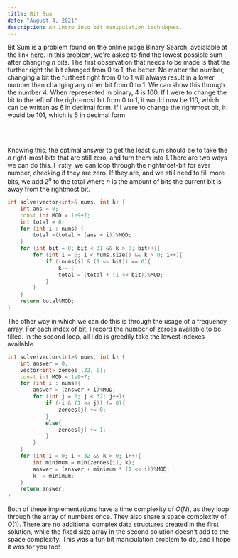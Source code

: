 ```yaml
---
title: Bit Sum
date: "August 4, 2021"
description: An intro into bit manipulation techniques.
---
```


Bit Sum is a problem found on the online judge Binary Search, avaialable at the link <a href="https://binarysearch.com/problems/Bit-Sum
"> here</a>. In this problem, we're asked to find the lowest possible sum after changing $n$ bits. The first observation that needs to be made is that the further right the bit changed from 0 to 1, the better. No matter the number, changing a bit the furthest right from 0 to 1 will always result in a lower number than changing any other bit from 0 to 1.
We can show this through the number 4. When represented in binary, 4 is 100. If I were to change the bit to the left of the right-most bit from 0 to 1, it would now be 110, which can be written as 6 in decimal form. If I were to change the rightmost bit, it would be 101, which is 5 in decimal form.

<br />
<br />

Knowing this, the optimal answer to get the least sum should be to take the $n$ right-most
bits that are still zero, and turn them into 1.There are two ways we can do this.
Firstly, we can loop through the rightmost-bit for ever number, checking if they
are zero. If they are, and we still need to fill more bits, we add $2^n$ to the total
where $n$ is the amount of bits the current bit is away from the rightmost bit.

```cpp
int solve(vector<int>& nums, int k) {
    int ans = 0;
    const int MOD = 1e9+7;
    int total = 0;
    for (int i : nums) {
        total =(total + (ans + i))%MOD;
    }
    for (int bit = 0; bit < 31 && k > 0; bit++){
        for (int i = 0; i < nums.size() && k > 0; i++){
            if ((nums[i] & (1 << bit)) == 0){
                k-- ;
                total = (total + (1 << bit))%MOD;
            }
        }
    }
    return total%MOD;
}
```

The other way in which we can do this is through the usage of a frequency array. For each index of bit, I record the number of zeroes available to be filled. In the second loop, all I do is greedily take the lowest indexes available.

```cpp
int solve(vector<int>& nums, int k) {
    int answer = 0;
    vector<int> zeroes (32, 0);
    const int MOD = 1e9+7;
    for (int i : nums){
        answer = (answer + i)%MOD;
        for (int j = 0; j < 32; j++){
            if ((i & (1 << j)) != 0){
                zeroes[j] += 0;
            }
            else{
                zeroes[j] += 1;
            }
        }
    }
    for (int i = 0; i < 32 && k > 0; i++){
        int minimum = min(zeroes[i], k);
        answer = (answer + minimum * (1 << i))%MOD;
        k -= minimum;
    }
    return answer;
}
```

Both of these implementations have a time complexity of $O(N)$, as they loop through the array of numbers once. They also share a space complexity of $O(1)$. There are no additional complex data structures created in the first solution, while the fixed size array in the second solution doesn't add to the space complexity. This was a fun bit manipulation problem to do, and I hope it was for you too!
